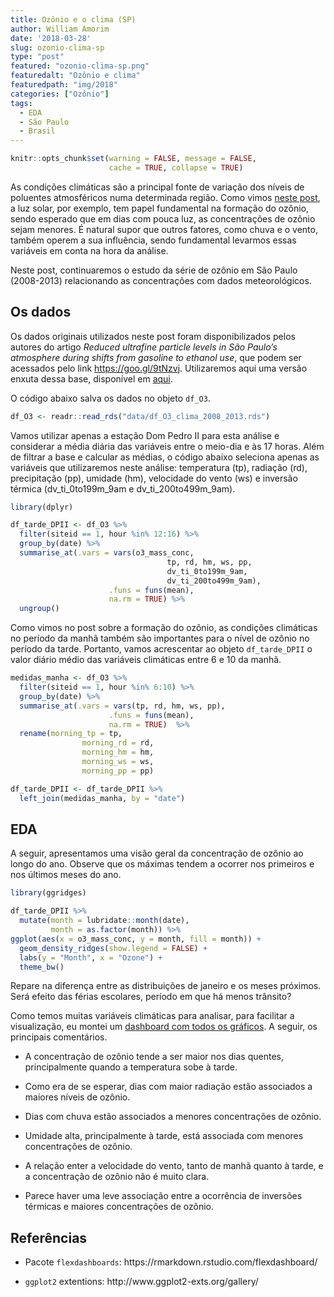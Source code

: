 ```yaml
---
title: Ozônio e o clima (SP)
author: William Amorim
date: '2018-03-28'
slug: ozonio-clima-sp
type: "post"
featured: "ozonio-clima-sp.png"
featuredalt: "Ozônio e clima"
featuredpath: "img/2018"
categories: ["Ozônio"]
tags:
  - EDA
  - São Paulo
  - Brasil 
---
```


```r
knitr::opts_chunk$set(warning = FALSE, message = FALSE,
                      cache = TRUE, collapse = TRUE)
```

As condições climáticas são a principal fonte de variação dos níveis de poluentes atmosféricos numa determinada região. Como vimos [neste  post](https://www.rpollution.com/blog/o-ciclo-do-ozonio/), a luz solar, por exemplo, tem papel fundamental na formação do ozônio, sendo esperado que em dias com pouca luz, as concentrações de ozônio sejam menores. É natural supor que outros fatores, como chuva e o vento, também operem a sua influência, sendo fundamental levarmos essas variáveis em conta na hora da análise.

Neste post, continuaremos o estudo da série de ozônio em São Paulo (2008-2013) relacionando as concentrações com dados meteorológicos.

## Os dados

Os dados originais utilizados neste post foram disponibilizados pelos autores do artigo *Reduced ultrafine particle levels in São Paulo's atmosphere during shifts from gasoline to ethanol use*, que podem ser acessados pelo link [https://goo.gl/9tNzvj](https://goo.gl/9tNzvj). Utilizaremos aqui uma versão enxuta dessa base, disponível em [aqui](https://github.com/williamorim/Rpollution-blog/tree/master/content/blog/data). 

O código abaixo salva os dados no objeto `df_O3`.

```r
df_O3 <- readr::read_rds("data/df_O3_clima_2008_2013.rds")
```

Vamos utilizar apenas a estação Dom Pedro II para esta análise e considerar a média diária das variáveis entre o meio-dia e às 17 horas. Além de filtrar a base e calcular as médias, o código abaixo seleciona apenas as variáveis que utilizaremos neste análise: temperatura (tp), radiação (rd), precipitação (pp), umidade (hm), velocidade do vento (ws) e inversão térmica (dv_ti_0to199m_9am e dv_ti_200to499m_9am).

```r
library(dplyr)

df_tarde_DPII <- df_O3 %>%
  filter(siteid == 1, hour %in% 12:16) %>% 
  group_by(date) %>%
  summarise_at(.vars = vars(o3_mass_conc, 
                                   tp, rd, hm, ws, pp,
                                   dv_ti_0to199m_9am, 
                                   dv_ti_200to499m_9am),
                      .funs = funs(mean),
                      na.rm = TRUE) %>% 
  ungroup()
```

Como vimos no post sobre a formação do ozônio, as condições climáticas no período da manhã também são importantes para o nível de ozônio no período da tarde. Portanto, vamos acrescentar ao objeto `df_tarde_DPII` o valor diário médio das variáveis climáticas entre 6 e 10 da manhã.

```r
medidas_manha <- df_O3 %>%
  filter(siteid == 1, hour %in% 6:10) %>% 
  group_by(date) %>%
  summarise_at(.vars = vars(tp, rd, hm, ws, pp),
                      .funs = funs(mean),
                      na.rm = TRUE)  %>%
  rename(morning_tp = tp,
                morning_rd = rd,
                morning_hm = hm,
                morning_ws = ws,
                morning_pp = pp)

df_tarde_DPII <- df_tarde_DPII %>%  
  left_join(medidas_manha, by = "date")

```

## EDA

A seguir, apresentamos uma visão geral da concentração de ozônio ao longo do ano. Observe que os máximas tendem a ocorrer nos primeiros e nos últimos meses do ano.

```r
library(ggridges)

df_tarde_DPII %>%
  mutate(month = lubridate::month(date),
         month = as.factor(month)) %>% 
ggplot(aes(x = o3_mass_conc, y = month, fill = month)) + 
  geom_density_ridges(show.legend = FALSE) +
  labs(y = "Month", x = "Ozone") +
  theme_bw()
```

Repare na diferença entre as distribuições de janeiro e os meses próximos. Será efeito das férias escolares, período em que há menos trânsito?

Como temos muitas variáveis climáticas para analisar, para facilitar a visualização, eu montei um [dashboard com todos os gráficos](https://www.rpollution.com/flexdashboards/ozonio-clima-sp/dash-ozonio-clima-sp.html). A seguir, os principais comentários.

- A concentração de ozônio tende a ser maior nos dias quentes, principalmente quando a temperatura sobe à tarde.

- Como era de se esperar, dias com maior radiação estão associados a maiores níveis de ozônio.

- Dias com chuva estão associados a menores concentrações de ozônio.

- Umidade alta, principalmente à tarde, está associada com menores concentrações de ozônio.

- A relação enter a velocidade do vento, tanto de manhã quanto à tarde, e a concentração de ozônio não é muito clara.

- Parece haver uma leve associação entre a ocorrência de inversões térmicas e maiores concentrações de ozônio.

## Referências

- Pacote `flexdashboards`: https://rmarkdown.rstudio.com/flexdashboard/

- `ggplot2` extentions: http://www.ggplot2-exts.org/gallery/

